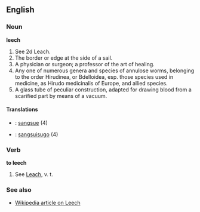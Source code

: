 ==English==

===Noun===

'''leech'''

#See 2d Leach.
#The border or edge at the side of a sail.
#A physician or surgeon; a professor of the art of healing.
#Any one of numerous genera and species of annulose worms, belonging to the order Hirudinea, or Bdelloidea, esp. those species  used in medicine, as Hirudo medicinalis of Europe, and allied species.
#A glass tube of peculiar construction, adapted for drawing blood from a scarified part by means of a vacuum.
====Translations====
* {{fr}} : [[sangsue]] (4)
* {{io}} : [[sangsuisugo]] (4)

===Verb===

'''to leech'''

#See [[Leach]], v. t.


===See also===
*[[w:leech|Wikipedia article on Leech]]